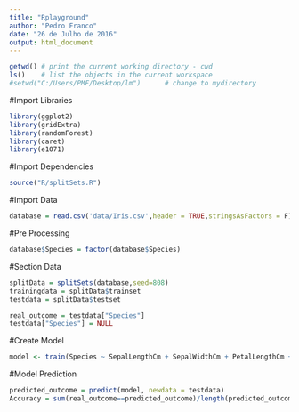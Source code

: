 ```yaml
---
title: "Rplayground"
author: "Pedro Franco"
date: "26 de Julho de 2016"
output: html_document
---
```


```r
getwd() # print the current working directory - cwd 
ls()    # list the objects in the current workspace
#setwd("C:/Users/PMF/Desktop/lm")      # change to mydirectory
```
#Import Libraries
```r
library(ggplot2)
library(gridExtra)
library(randomForest)
library(caret)
library(e1071)

```

#Import Dependencies
```r
source("R/splitSets.R")
```

#Import Data
```r
database = read.csv('data/Iris.csv',header = TRUE,stringsAsFactors = F)
```

#Pre Processing
```r
database$Species = factor(database$Species)
```

#Section Data
```r
splitData = splitSets(database,seed=808)
trainingdata = splitData$trainset
testdata = splitData$testset

real_outcome = testdata["Species"]
testdata["Species"] = NULL
```

#Create Model
```r
model <- train(Species ~ SepalLengthCm + SepalWidthCm + PetalLengthCm + PetalWidthCm,data = trainingdata,method = "rf",trControl = trainControl(method = "cv",number = 5))
```


#Model Prediction

```r
predicted_outcome = predict(model, newdata = testdata)
Accuracy = sum(real_outcome==predicted_outcome)/length(predicted_outcome)*100
```

